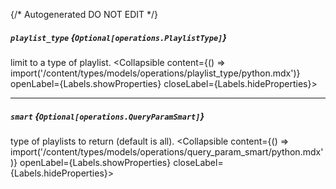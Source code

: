 {/* Autogenerated DO NOT EDIT  */}

##### `playlist_type` *{`Optional[operations.PlaylistType]`}*
limit to a type of playlist.
<Collapsible content={() => import('/content/types/models/operations/playlist_type/python.mdx')} openLabel={Labels.showProperties} closeLabel={Labels.hideProperties}>
</Collapsible>

---
##### `smart` *{`Optional[operations.QueryParamSmart]`}*
type of playlists to return (default is all).
<Collapsible content={() => import('/content/types/models/operations/query_param_smart/python.mdx')} openLabel={Labels.showProperties} closeLabel={Labels.hideProperties}>
</Collapsible>


